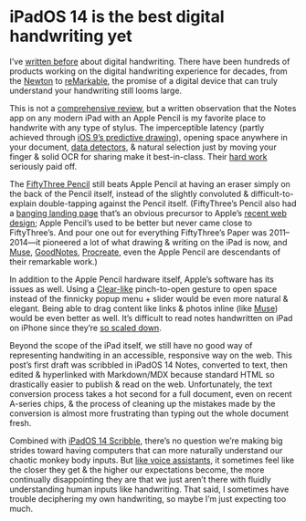 
# iPadOS 14 is the best digital handwriting yet

I’ve [written before](https://notebook.lachlanjc.com/2019-09-23_digital_handwriting/) about digital handwriting. There have been hundreds of products working on the digital handwriting experience for decades, from the [Newton](https://en.m.wikipedia.org/wiki/Apple_Newton) to [reMarkable](https://remarkable.com), the promise of a digital device that can truly understand your handwriting still looms large.

This is not a [comprehensive review](https://www.macstories.net/stories/ios-and-ipados-14-the-macstories-review/13/#handwritten-notes), but a written observation that the Notes app on any modern iPad with an Apple Pencil is my favorite place to handwrite with any type of stylus. The imperceptible latency (partly achieved through [iOS 9’s predictive drawing](https://www.macstories.net/stories/ios-9-review/8/#images-and-sketches)), opening space anywhere in your document, [data detectors](https://twitter.com/viticci/status/1275772230719455233?s=20), & natural selection just by moving your finger & solid OCR for sharing make it best-in-class. Their [hard work](https://www.relay.fm/connected/301) seriously paid off.

The [FiftyThree Pencil](https://en.m.wikipedia.org/wiki/FiftyThree#Pencil_and_The_FiftyThree_SDK) still beats Apple Pencil at having an eraser simply on the back of the Pencil itself, instead of the slightly convoluted & difficult-to-explain double-tapping against the Pencil itself. (FiftyThree’s Pencil also had a [banging landing page](https://destroytoday.com/blog/building-the-pencil-page) that’s an obvious precursor to Apple’s [recent web design](https://www.apple.com/airpods-max/); Apple Pencil’s used to be better but never came close to FiftyThree’s. And pour one out for everything FiftyThree’s Paper was 2011–2014—it pioneered a lot of what drawing & writing on the iPad is now, and [Muse](https://apps.apple.com/us/app/muse-tool-for-thought/id1501563902?uo=4), [GoodNotes](https://apps.apple.com/us/app/goodnotes-5/id1444383602?uo=4), [Procreate](https://apps.apple.com/us/app/procreate/id425073498?uo=4), even the Apple Pencil are descendants of their remarkable work.)

<Player url="https://vimeo.com/78124534" />

In addition to the Apple Pencil hardware itself, Apple’s software has its issues as well. Using a [Clear-like](https://www.theverge.com/2012/2/15/2799318/clear-for-ios-hands-on-video) pinch-to-open gesture to open space instead of the finnicky popup menu + slider would be even more natural & elegant. Being able to drag content like links & photos inline (like [Muse](https://museapp.com/handbook/)) would be even better as well. It’s difficult to read notes handwritten on iPad on iPhone since they’re [so scaled down](https://cloud-jmcceqwdo.vercel.app/2021-01-14_10m067u4tnu4aujhgxc4eev2k4bfgz3p.png).

Beyond the scope of the iPad itself, we still have no good way of representing handwiting in an accessible, responsive way on the web. This post’s first draft was scribbled in iPadOS 14 Notes, converted to text, then edited & hyperlinked with Markdown/MDX because standard HTML so drastically easier to publish & read on the web. Unfortunately, the text conversion process takes a hot second for a full document, even on recent A-series chips, & the process of cleaning up the mistakes made by the conversion is almost more frustrating than typing out the whole document fresh.

Combined with [iPadOS 14 Scribble](https://support.apple.com/guide/ipad/enter-text-with-scribble-ipad355ab2a7/ipados), there’s no question we’re making big strides toward having computers that can more naturally understand our chaotic monkey body inputs. But [like voice assistants](https://www.ben-evans.com/benedictevans/2017/2/22/voice-and-the-uncanny-valley-of-ai), it sometimes feel like the closer they get & the higher our expectations become, the more continually disappointing they are that we just aren’t there with fluidly understanding human inputs like handwriting. That said, I sometimes have trouble deciphering my own handwriting, so maybe I’m just expecting too much.
